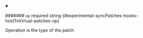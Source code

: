 
<details className="config-field" data-expandable="false" open>
<summary>

####### `op` <span className="config-field-required" data-required="false">required</span> <span className="config-field-type">string</span> <span className="config-field-default"></span> <span className="config-field-enum"></span> {#experimental-syncPatches-hooks-hostToVirtual-patches-op}

Operation is the type of the patch

</summary>



</details>
